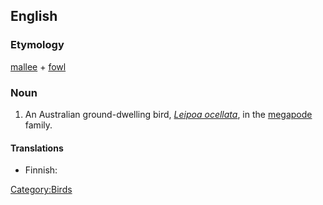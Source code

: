 ==English==

===Etymology===
[[mallee]] + [[fowl]]

===Noun===
{{wikipedia}}
{{en-noun}}

#An Australian ground-dwelling bird, ''[[Leipoa ocellata]]'', in the [[megapode]] family.

====Translations====
{{trans-top|''Leipoa ocellata''}}
* Finnish: {{t+|fi|malleekana}}
{{trans-mid}}
{{trans-bottom}}

[[Category:Birds]]